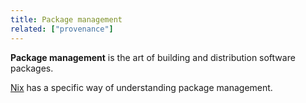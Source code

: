 ```yaml
---
title: Package management
related: ["provenance"]
---
```


**Package management** is the art of building and distribution software packages.

[Nix] has a specific way of understanding package management.

[nix]: /concepts/nix
